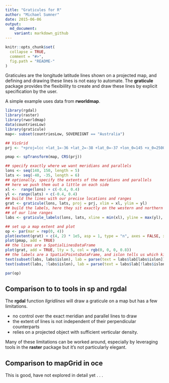 ```yaml
---
title: "Graticules for R"
author: "Michael Sumner"
date: 2015-06-06
output:
  md_document:
    variant: markdown_github
---
```


<!-- README.md is generated from README.Rmd. Please edit that file -->

```r
knitr::opts_chunk$set(
  collapse = TRUE,
  comment = "#>",
  fig.path = "README-"
)
```

Graticules are the longitude latitude lines shown on a projected map, and defining and drawing these
lines is not easy to automate. The **graticule** package provides the flexibiility to 
create and draw these lines by explicit specification by the user. 

A simple example uses data from **rworldmap**.    

```r
library(rgdal)
library(raster)
library(rworldmap)
data(countriesLow)
library(graticule)
map<- subset(countriesLow, SOVEREIGNT == "Australia")

## VicGrid
prj <- "+proj=lcc +lat_1=-36 +lat_2=-38 +lat_0=-37 +lon_0=145 +x_0=2500000 +y_0=2500000 +ellps=GRS80 +towgs84=0,0,0,0,0,0,0 +units=m +no_defs"

pmap <- spTransform(map, CRS(prj))

## specify exactly where we want meridians and parallels
lons <- seq(140, 150, length = 5)
lats <- seq(-40, -35, length = 6)
## optionally, specify the extents of the meridians and parallels
## here we push them out a little on each side
xl <-  range(lons) + c(-0.4, 0.4)
yl <- range(lats) + c(-0.4, 0.4)
## build the lines with our precise locations and ranges
grat <- graticule(lons, lats, proj = prj, xlim = xl, ylim = yl)
## build the labels, here they sit exactly on the western and northern extent
## of our line ranges
labs <- graticule_labels(lons, lats, xline = min(xl), yline = max(yl), proj = prj)

## set up a map extent and plot
op <- par(mar = rep(0, 4))
plot(extent(grat) + c(4, 2) * 1e5, asp = 1, type = "n", axes = FALSE, xlab = "", ylab = "")
plot(pmap, add = TRUE)
## the lines are a SpatialLinesDataFrame
plot(grat, add = TRUE, lty = 5, col = rgb(0, 0, 0, 0.8))
## the labels are a SpatialPointsDataFrame, and islon tells us which kind
text(subset(labs, labs$islon), lab = parse(text = labs$lab[labs$islon]), pos = 3)
text(subset(labs, !labs$islon), lab = parse(text = labs$lab[!labs$islon]), pos = 2)

par(op)
```
## Comparison to to tools in **sp** and **rgdal**

The **rgdal** function *llgridlines* will draw a graticule on a map but has a few limitations. 

- no control over the exact meridian and parallel lines to draw
- the extent of lines is not independent of their perpendicular counterparts
- relies on a projected object with sufficient verticular density. 

Many of these limitations can be worked around, especially by leveraging tools in the **raster** package but it's not particularly elegant. 

## Comparison to **mapGrid** in **oce**

This is good, have not explored in detail yet  . . .



